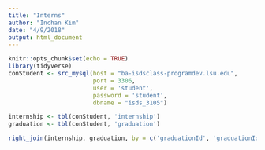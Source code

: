```yaml
---
title: "Interns"
author: "Inchan Kim"
date: "4/9/2018"
output: html_document
---
```


```r
knitr::opts_chunk$set(echo = TRUE)
library(tidyverse)
conStudent <- src_mysql(host = "ba-isdsclass-programdev.lsu.edu",
                        port = 3306,
                        user = 'student',
                        password = 'student',
                        dbname = "isds_3105")
```


```r
internship <- tbl(conStudent, 'internship')
graduation <- tbl(conStudent, 'graduation')

right_join(internship, graduation, by = c('graduationId', 'graduationId')) %>% select(graduationId, internshipId) %>% mutate(interns = !is.na(internshipId)) %>% count(graduationId, interns) %>% mutate(interns = interns*n) %>% select(graduationId, interns)



```

